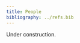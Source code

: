 ```yaml
---
title: People
bibliography: ../refs.bib
---
```


Under construction. 

<!-- This is a list of people contributing to data science for social justice in the mathematics community. This page is under construction.

### [Philip Chodrow](https://www.philchodrow.com/)
Assistant Professor of Computer Science at Middlebury College

Citations/Links: [@jones2023data]

### [Carrie Diaz Eaton](https://inquire.catapult.bates.edu/)
Associate Professor of Digital and Computational Studies, Bates College

Citations/Links:

### [Chad Topaz](https://chadtopaz.com/)
Co-founder and Executive Director of QSIDE, Professor of Complex Systems at Williams College

Citations/Links: -->
